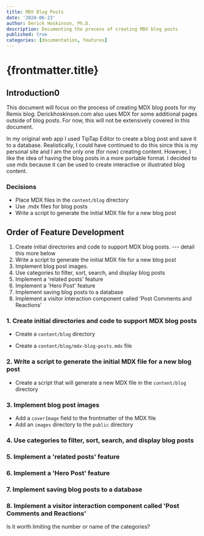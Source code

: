 ```yaml
---
title: MDX Blog Posts
date: '2024-06-23'
author: Derick Hoskinson, Ph.D.
description: Documenting the process of creating MDX blog posts
published: true
categories: [documentation, features]
---
```


# {frontmatter.title}

## Introduction0

This document will focus on the process of creating MDX blog posts for my Remix blog. Derickhoskinson.com also uses MDX for some additional pages outside of blog posts. For now, this will not be extensively covered in this document.

In my original web app I used TipTap Editor to create a blog post and save it to a database. Realistically, I could have continued to do this since this is my personal site and I am the only one (for now) creating content. However, I like the idea of having the blog posts in a more portable format. I decided to use mdx because it can be used to create interactive or illustrated blog content.
### Decisions
- Place MDX files in the `content/blog` directory
- Use .mdx files for blog posts
- Write a script to generate the initial MDX file for a new blog post

## Order of Feature Development
1. Create initial directories and code to support MDX blog posts.  --- detail this more below
2. Write a script to generate the initial MDX file for a new blog post
3. Implement blog post images.
4. Use categories to filter, sort, search, and display blog posts
5. Implement a 'related posts' feature
6. Implement a 'Hero Post' feature
7. Implement saving blog posts to a database
8. Implement a visitor interaction component called 'Post Comments and Reactions'

### 1. Create initial directories and code to support MDX blog posts
- Create a `content/blog` directory

- Create a `content/blog/mdx-blog-posts.mdx` file
### 2. Write a script to generate the initial MDX file for a new blog post
- Create a script that will generate a new MDX file in the `content/blog` directory

### 3. Implement blog post images
- Add a `coverImage` field to the frontmatter of the MDX file
- Add an `images` directory to the `public` directory

### 4. Use categories to filter, sort, search, and display blog posts

### 5. Implement a 'related posts' feature

### 6. Implement a 'Hero Post' feature

### 7. Implement saving blog posts to a database

### 8. Implement a visitor interaction component called 'Post Comments and Reactions'


Is it worth limiting the number or name of the categories?

